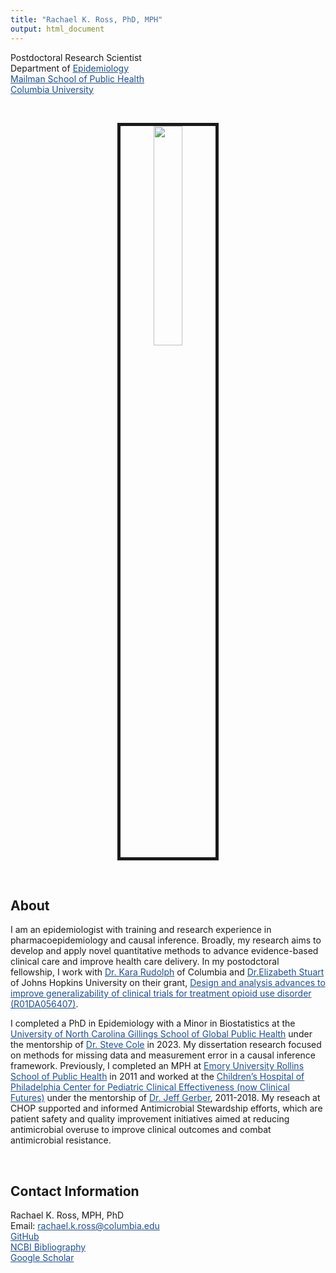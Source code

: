 ```yaml
---
title: "Rachael K. Ross, PhD, MPH"
output: html_document
---
```


```{=html}
<style>
a:link {
    color: #1D4F91;
}

a:visited {
    color: #1D4F91;
}

 a:hover {
    color: #1D4F91;
}
</style>
```
Postdoctoral Research Scientist <br> Department of [Epidemiology](https://www.publichealth.columbia.edu/academics/departments/epidemiology) <br> [Mailman School of Public Health](https://www.publichealth.columbia.edu/) <br> [Columbia University](https://www.columbia.edu/) <br>

<br>

<center><img src="images/headshot.JPG" style="width:30%; border:5px solid"/></center>

<br>

## About

I am an epidemiologist with training and research experience in pharmacoepidemiology and causal inference. Broadly, my research aims to develop and apply novel quantitative methods to advance evidence-based clinical care and improve health care delivery. In my postodctoral fellowship, I work with [Dr. Kara Rudolph](https://kararudolph.github.io/) of Columbia and [Dr.Elizabeth Stuart](https://www.elizabethstuart.org/) of Johns Hopkins University on their grant, [Design and analysis advances to improve generalizability of clinical trials for treatment opioid use disorder (R01DA056407)](https://reporter.nih.gov/search/6RyGc9zdVEawgTj62h-FoQ/project-details/10701751). <br>

I completed a PhD in Epidemiology with a Minor in Biostatistics at the [University of North Carolina Gillings School of Global Public Health](https://sph.unc.edu/) under the mentorship of [Dr. Steve Cole](https://sph.unc.edu/adv_profile/stephen-r-cole-phd/) in 2023. My dissertation research focused on methods for missing data and measurement error in a causal inference framework. Previously, I completed an MPH at [Emory University Rollins School of Public Health](https://sph.emory.edu/) in 2011 and worked at the [Children's Hospital of Philadelphia Center for Pediatric Clinical Effectiveness (now Clinical Futures)](https://clinicalfutures.research.chop.edu/) under the mentorship of [Dr. Jeff Gerber](https://www.research.chop.edu/people/jeffrey-s-gerber), 2011-2018. My reseach at CHOP supported and informed Antimicrobial Stewardship efforts, which are patient safety and quality improvement initiatives aimed at reducing antimicrobial overuse to improve clinical outcomes and combat antimicrobial resistance.

<br>

## Contact Information

Rachael K. Ross, MPH, PhD <br> Email: [rachael.k.ross\@columbia.edu](mailto:rr3551@columbia.edu) <br> [GitHub](https://github.com/rachael-k-ross) <br> [NCBI Bibliography](https://www.ncbi.nlm.nih.gov/myncbi/rachael.ross.1/bibliography/public/) <br> [Google Scholar](https://scholar.google.com/citations?user=tUC_BwkAAAAJ&hl=en) <br>
